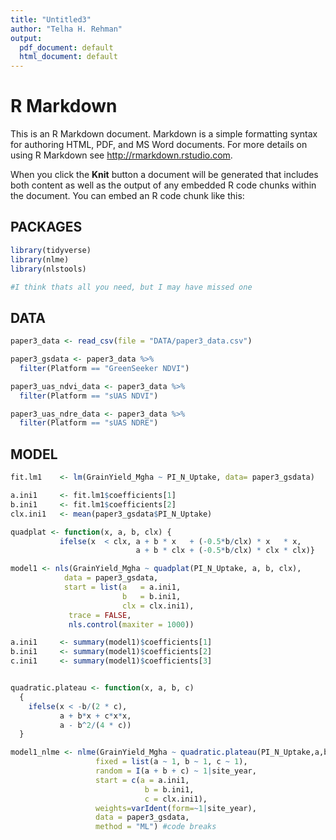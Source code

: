 ```yaml
---
title: "Untitled3"
author: "Telha H. Rehman"
output:
  pdf_document: default
  html_document: default
---
```


# R Markdown

This is an R Markdown document. Markdown is a simple formatting syntax for authoring HTML, PDF, and MS Word documents. For more details on using R Markdown see <http://rmarkdown.rstudio.com>.

When you click the **Knit** button a document will be generated that includes both content as well as the output of any embedded R code chunks within the document. You can embed an R code chunk like this:

## PACKAGES
```r


library(tidyverse)
library(nlme)
library(nlstools)

#I think thats all you need, but I may have missed one

```

## DATA
```r

paper3_data <- read_csv(file = "DATA/paper3_data.csv")

paper3_gsdata <- paper3_data %>% 
  filter(Platform == "GreenSeeker NDVI")

paper3_uas_ndvi_data <- paper3_data %>% 
  filter(Platform == "sUAS NDVI")

paper3_uas_ndre_data <- paper3_data %>% 
  filter(Platform == "sUAS NDRE")

```

## MODEL
```r

fit.lm1    <- lm(GrainYield_Mgha ~ PI_N_Uptake, data= paper3_gsdata)

a.ini1     <- fit.lm1$coefficients[1]
b.ini1     <- fit.lm1$coefficients[2]
clx.ini1   <- mean(paper3_gsdata$PI_N_Uptake)

quadplat <- function(x, a, b, clx) {
           ifelse(x  < clx, a + b * x   + (-0.5*b/clx) * x   * x,
                            a + b * clx + (-0.5*b/clx) * clx * clx)}

model1 <- nls(GrainYield_Mgha ~ quadplat(PI_N_Uptake, a, b, clx),
            data = paper3_gsdata,
            start = list(a   = a.ini1,
                         b   = b.ini1,
                         clx = clx.ini1),
             trace = FALSE,
             nls.control(maxiter = 1000))

a.ini1     <- summary(model1)$coefficients[1]
b.ini1     <- summary(model1)$coefficients[2]
c.ini1     <- summary(model1)$coefficients[3]


quadratic.plateau <- function(x, a, b, c)
  {
    ifelse(x < -b/(2 * c), 
           a + b*x + c*x*x,
           a - b^2/(4 * c))
  }

model1_nlme <- nlme(GrainYield_Mgha ~ quadratic.plateau(PI_N_Uptake,a,b,c), 
                   fixed = list(a ~ 1, b ~ 1, c ~ 1),
                   random = I(a + b + c) ~ 1|site_year,
                   start = c(a = a.ini1,
                              b = b.ini1,
                              c = clx.ini1),
                   weights=varIdent(form=~1|site_year),
                   data = paper3_gsdata,
                   method = "ML") #code breaks


```
